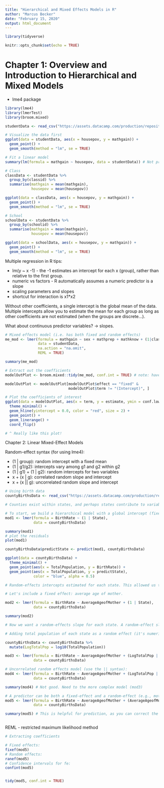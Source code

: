 ```yaml
---
title: "Hierarchical and Mixed Effects Models in R"
author: "Marcus Becker"
date: "February 15, 2020"
output: html_document
---
```


```r

library(tidyverse)

knitr::opts_chunk$set(echo = TRUE)

```

# Chapter 1: Overview and Introduction to Hierarchical and Mixed Models

- lme4 package

```r

library(lme4)
library(lmerTest)
library(broom.mixed)

studentData <- read_csv("https://assets.datacamp.com/production/repositories/1803/datasets/975fe2b0190804d854a5da90083364629fb6af2e/classroom.csv")

# Visualize the data first
ggplot(data = studentData, aes(x = housepov, y = mathgain)) +
  geom_point() +
  geom_smooth(method = "lm", se = TRUE)

# Fit a linear model
summary(lm(formula = mathgain ~ housepov, data = studentData)) # Not predictive. We haven't accounted for the hierarchical nature of the data.

# Class
classData <- studentData %>%
  group_by(classid) %>%
  summarise(mathgain = mean(mathgain),
            housepov = mean(housepov))

ggplot(data = classData, aes(x = housepov, y = mathgain)) +
  geom_point() +
  geom_smooth(method = "lm", se = TRUE)

# School
schoolData <- studentData %>%
  group_by(schoolid) %>%
  summarise(mathgain = mean(mathgain),
            housepov = mean(housepov))

ggplot(data = schoolData, aes(x = housepov, y = mathgain)) +
  geom_point() +
  geom_smooth(method = "lm", se = TRUE)

```

Multiple regression in R tips:

+ lm(y ~ x -1) - the -1 estimates an intercept for each x (group), rather than relative to the first group.
+ numeric vs factors - R automatically assumes a numeric predictor is a slope
+ scaling parameters and slopes
+ shortcut for interaction is x1*x2

Without other coefficients, a single intercept is the global mean of the data.
Multiple intercepts allow you to estimate the mean for each group as long as other coefficients are not estimated (when the groups are discrete...).

What about continuous predictor variables? -> slopes.

```r

# Mixed effects model (i.e. has both fixed and random effects)
me_mod <- lmer(formula = mathgain ~ sex + mathprep + mathknow + (1|classid) + (1|schoolid),
               data = studentData,
               na.action = "na.omit",
               REML = TRUE)

summary(me_mod)

# Extract out the coefficients
modelOutPlot <- broom.mixed::tidy(me_mod, conf.int = TRUE) # note: have to use broom.extra for me models

modelOutPlot <- modelOutPlot[modelOutPlot$effect == "fixed" &
                             modelOutPlot$term != "(Intercept)", ]

# Plot the coefficients of interest
ggplot(data = modelOutPlot, aes(x = term, y = estimate, ymin = conf.low, ymax = conf.high)) +
  theme_minimal() +
  geom_hline(yintercept = 0.0, color = "red", size = 2) +
  geom_point() +
  geom_linerange() +
  coord_flip()

# ^ Really like this plot!

```

Chapter 2: Linear Mixed-Effect Models

Random-effect syntax (for using lme4):

- (1 | group): random intercept with a fixed mean
- (1 | g1/g2): intercepts vary among g1 and g2 within g2
- (1 | g1) + (1 | g2): random intercepts for two variables
- x + (x | g): correlated random slope and intercept
- x + (x || g): uncorrelated random slope and intercept

```r

# Using birth data
countyBirthsData <- read_csv("https://assets.datacamp.com/production/repositories/1803/datasets/eb95cb6973afa56c38ba53cfd8058c72f768322f/countyBirthsDataUse.csv")

# Counties exist within states, and perhaps states contribute to variability. Hence, the need for random effects.

# To start, we build a hierarchical model with a global intercept (fixed-effect) and random-effect for state.
mod1 <- lmer(formula = BirthRate ~ (1 | State),
             data = countyBirthsData)

summary(mod1)
# plot the residuals
plot(mod1)

countyBirthsData$predictState <- predict(mod1, countyBirthsData)

ggplot(data = countyBirthsData) +
  theme_minimal() +
  geom_point(aes(x = TotalPopulation, y = BirthRate)) +
  geom_point(aes(x = TotalPopulation, y = predictState),
             color = "blue", alpha = 0.5)

# Random-effects intercepts estimated for each state. This allowed us to account for each state having its own intercept.

# Let's include a fixed effect: average age of mother.

mod2 <- lmer(formula = BirthRate ~ AverageAgeofMother + (1 | State), 
             data = countyBirthsData)

summary(mod2) 

# Now we want a random-effects slope for each state. A random-effect slope may be estimated for each group using the (slope | group) syntax. 

# Adding total population of each state as a random effect (it's numeric, hence slope not intercept)

countyBirthsData <- countyBirthsData %>%
  mutate(LogTotalPop = log10(TotalPopulation))

mod3 <- lmer(formula = BirthRate ~ AverageAgeofMother + (LogTotalPop | State),
             data = countyBirthsData)

# Uncorrelated random effects model (use the || syntax):
mod4 <- lmer(formula = BirthRate ~ AverageAgeofMother + (LogTotalPop || State),
             data = countyBirthsData)

summary(mod4) # Not good. Need to the more complex model (mod3)

# A predictor can be both a fixed-effect and a random-effect (e.g., mothers age)
mod5 <- lmer(formula = BirthRate ~ AverageAgeofMother + (AverageAgeofMother | State),
             data = countyBirthsData)

summary(mod5) # This is helpful for prediction, as you can correct the effect of age of mother by state (diff slope estimates by state)



```

REML - restricted maximum likelihood method

```r

# Extracting coefficients

# Fixed effects:
fixef(mod5)
# Random effects:
ranef(mod5)
# Confidence intervals for fe:
confint(mod5)


tidy(mod5, conf.int = TRUE)

```












